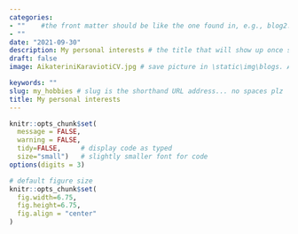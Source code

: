 ```yaml
---
categories:  
- ""    #the front matter should be like the one found in, e.g., blog2.md. It cannot be like the normal Rmd we used
- ""
date: "2021-09-30"
description: My personal interests # the title that will show up once someone gets to this page
draft: false
image: AikateriniKaraviotiCV.jpg # save picture in \static\img\blogs. Acceptable formats= jpg, jpeg, or png . Your iPhone pics wont work

keywords: ""
slug: my_hobbies # slug is the shorthand URL address... no spaces plz
title: My personal interests
---
```

  



```r
knitr::opts_chunk$set(
  message = FALSE, 
  warning = FALSE, 
  tidy=FALSE,     # display code as typed
  size="small")   # slightly smaller font for code
options(digits = 3)

# default figure size
knitr::opts_chunk$set(
  fig.width=6.75, 
  fig.height=6.75,
  fig.align = "center"
)
```

